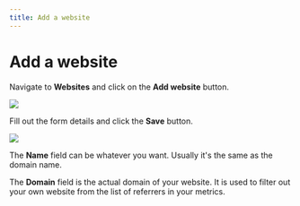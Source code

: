 ```yaml
---
title: Add a website
---
```


# Add a website

Navigate to **Websites** and click on the **Add website** button.

<img src="/images/cloud/website-add.png" />

Fill out the form details and click the **Save** button.

<img src="/images/cloud/website-add-form.png" />

The **Name** field can be whatever you want. Usually it's the same as the domain name.

The **Domain** field is the actual domain of your website. It is used to filter out your own website
from the list of referrers in your metrics.
